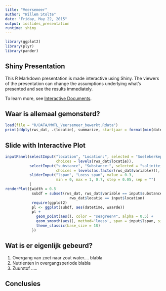 ```yaml
---
title: "Veersemeer"
author: "Willem Stolte"
date: "Friday, May 22, 2015"
output: ioslides_presentation
runtime: shiny
---
```

```r
library(ggplot2)
library(plyr)
library(pander)
```

## Shiny Presentation

This R Markdown presentation is made interactive using Shiny. The viewers of the presentation can change the assumptions underlying what's presented and see the results immediately. 

To learn more, see [Interactive Documents](http://rmarkdown.rstudio.com/authoring_shiny.html).

## Waar is allemaal gemonsterd?

```r
load(file = "R/DATA/MWTL_Veersemeer_bewerkt.Rdata")
print(ddply(rws_dat, .(locatie), summarize, startjaar = format(min(datetime), format = "%Y"), eindjaar = format(max(datetime), format = "%Y")), row.names = F)
```

## Slide with Interactive Plot

```r
inputPanel(selectInput("location", "Location:", selected = "Soelekerkepolder oost", 
                       choices = levels(rws_dat$locatie)),
           selectInput("substance", "Substance:", selected = "saliniteit", 
                       choices = levels(as.factor(rws_dat$variable))),
           sliderInput("lspan", "Loess span", value = 0.3,
                       min = 0, max = 1, 0.7, step = 0.05, sep = "")
           )
renderPlot({width = 0.5
            subdf = subset(rws_dat, rws_dat$variable == input$substance &
                             rws_dat$locatie == input$location)
            require(ggplot2)
            pl <- ggplot(subdf, aes(datetime, waarde))
            pl + 
              geom_point(aes(), color = "seagreen4", alpha = 0.5) + 
              geom_smooth(aes(), method='loess', span = input$lspan, size = 1) +
              theme_classic(base_size = 18)
            })
```

## Wat is er eigenlijk gebeurd?

1) Overgang van zoet naar zout water.... blabla
2) Nutrienten in overgangsperiode blabla
3) Zuurstof ..... 

## Conclusies


